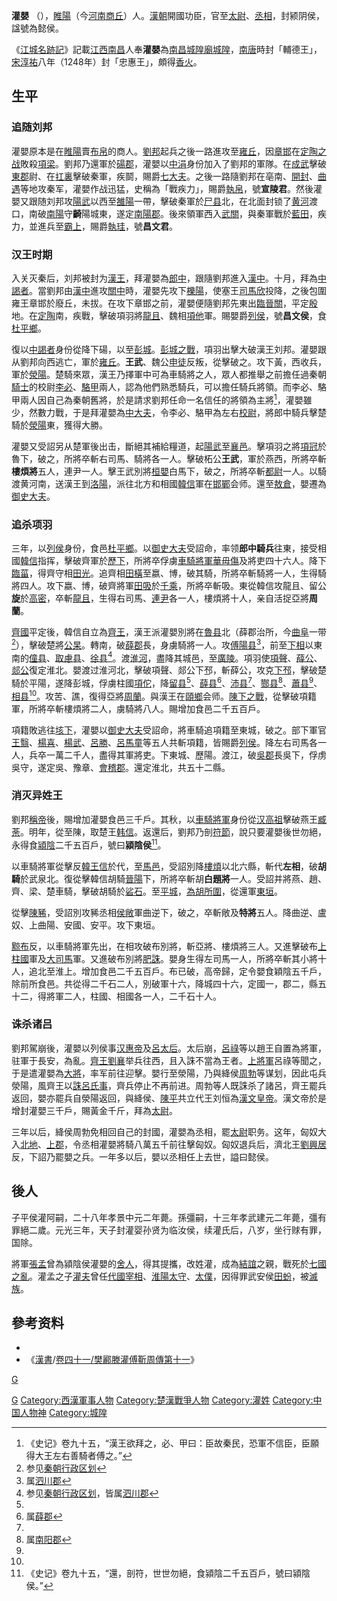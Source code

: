 {{Infobox Biography
| subject_name   = 灌嬰
| image_name     = 
| image_size     = 
| image_caption  =  
| date_of_birth  = 待查
| place_of_birth = [[秦朝|秦朝]][[睢陽|睢陽]]（今[[河南|河南]][[商丘|商丘]]）
| date_of_death  = 前176年
| place_of_death = [[漢朝|漢朝]]
| occupation     = [[太尉|太尉]]、[[丞相|丞相]]
}}

'''灌嬰''' （{{Bd|？||前176年}}），[[睢陽|睢陽]]（今[[河南|河南]][[商丘|商丘]]）人。[[漢朝|漢朝]]開國功臣，官至[[太尉|太尉]]、[[丞相|丞相]]，封颍阴侯，諡號為懿侯。

《[[江城名跡記|江城名跡記]]》記載[[江西|江西]][[南昌|南昌]]人奉'''灌嬰'''為[[南昌城隍廟|南昌城隍廟]][[城隍|城隍]]，[[南唐|南唐]]時封「輔德王」，[[宋朝|宋]][[淳祐|淳祐]]八年（1248年）封「忠惠王」，頗得[[祭祀|香火]]。

==生平==
===追随刘邦===
灌嬰原本是在[[睢陽|睢陽]]賣[[布帛|布帛]]的商人。[[劉邦|劉邦]]起兵之後一路進攻至[[雍丘|雍丘]]，因[[章邯|章邯]]在[[定陶之战_(秦末)|定陶之战]]敗殺[[項梁|項梁]]。劉邦乃還軍於[[碭郡|碭郡]]，灌嬰以[[中涓|中涓]]身份加入了劉邦的軍隊。在[[成武|成武]]擊破[[東郡|東郡]]尉、在[[扛裏|扛裏]]擊破秦軍，疾鬬，賜爵[[二十等爵#二十等爵表|七大夫]]。之後一路隨劉邦在亳南、[[開封|開封]]、[[曲遇|曲遇]]等地攻秦军，灌嬰作战迅猛，史稱為「戰疾力」，賜爵[[執帛|執帛]]，號'''宣陵君'''。然後灌嬰又跟随刘邦攻[[陽武|陽武]]以西至[[雒陽|雒陽]]一帶，擊破秦軍於[[尸县|尸县]]北，在北面封锁了[[黄河|黄河]]渡口，南破[[南陽|南陽]]守'''齮'''陽城東，遂定[[南陽郡|南陽郡]]。後來領軍西入[[武關|武關]]，與秦軍戰於[[蓝田县|藍田]]，疾力，並進兵至[[霸上|霸上]]，賜爵[[執圭|執珪]]，號'''昌文君'''。

===汉王时期===
入关灭秦后，刘邦被封为[[漢王|漢王]]，拜灌嬰為[[郎中_(官职)|郎中]]，跟隨劉邦進入[[漢中|漢中]]。十月，拜為[[中謁者|中謁者]]。當劉邦由[[漢中|漢中]]進攻[[渭河平原|關中]]時，灌嬰先攻下[[櫟陽|櫟陽]]，使塞王[[司馬欣|司馬欣]]投降，之後包圍雍王章邯於廢丘，未拔。在攻下章邯之前，灌嬰便隨劉邦先東出[[臨晉關|臨晉關]]，平定[[安陽|殷]]地。在[[定陶|定陶]]南，疾戰，擊破項羽將[[龍且|龍且]]、魏相[[項他|項他]]軍。賜嬰爵[[列侯|列侯]]，號'''昌文侯'''，食[[杜平鄉|杜平鄉]]。

復以[[中謁者|中謁者]]身份從降下碭，以至[[彭城|彭城]]。[[彭城之戰|彭城之戰]]，項羽出擊大破漢王刘邦。灌嬰跟从劉邦向西逃亡，軍於[[雍丘|雍丘]]。'''王武'''、魏公[[申徒|申徒]]反叛，從擊破之。攻下黃，西收兵，軍於[[滎陽|滎陽]]。楚騎來眾，漢王乃擇軍中可為車騎將之人，眾人都推舉之前擔任過秦朝[[騎士|騎士]]的校尉[[李必|李必]]、[[駱甲|駱甲]]兩人，認為他們熟悉騎兵，可以擔任騎兵將領。而李必、駱甲兩人因自己為秦朝舊將，於是請求劉邦任命一名信任的將領為主將<ref>《史记》卷九十五，“漢王欲拜之，必、甲曰：臣故秦民，恐軍不信臣，臣願得大王左右善騎者傅之。”</ref>，灌嬰雖少，然數力戰，于是拜灌嬰為[[中大夫|中大夫]]，令李必、駱甲為左右[[校尉|校尉]]，將郎中騎兵擊楚騎於[[滎陽|滎陽]]東，獲得大勝。

灌嬰又受詔另从楚軍後出击，斷絕其補給糧道，起[[陽武|陽武]]至[[襄邑|襄邑]]。擊項羽之將[[項冠|項冠]]於魯下，破之，所將卒斬右司馬、騎將各一人。擊破柘公'''王武'''，軍於燕西，所將卒斬'''樓煩將'''五人，連尹一人。擊王武別將[[桓嬰|桓嬰]]白馬下，破之，所將卒斬[[都尉|都尉]]一人。以騎渡黄河南，送漢王到[[洛阳市|洛陽]]，派往北方和相國[[韓信|韓信]]軍在[[邯鄲|邯鄲]]会师。還至[[敖倉|敖倉]]，嬰遷為[[御史大夫|御史大夫]]。

===追杀项羽===
三年，以[[列侯|列侯]]身份，食邑[[杜平鄉|杜平鄉]]。以[[御史大夫|御史大夫]]受詔命，率领'''郎中騎兵'''往東，接受相國[[韓信|韓信]]指挥，擊破齊軍於[[歷下|歷下]]，所將卒俘虜[[車騎將軍|車騎將軍]][[華毋傷|華毋傷]]及將吏四十六人。降下[[臨菑|臨菑]]，得齊守相[[田光|田光]]。追齊相[[田橫|田橫]]至嬴、博，破其騎，所將卒斬騎將一人，生得騎將四人。攻下嬴、博，破齊將軍[[田吸|田吸]]於[[千乘|千乘]]，所將卒斬吸。東從韓信攻龍且、留公'''旋'''於[[高密|高密]]，卒斬[[龍且|龍且]]，生得右司馬、[[連尹|連尹]]各一人，樓煩將十人，亲自活捉亞將'''周蘭'''。

[[齊國|齊國]]平定後，韓信自立為[[齊王|齊王]]，漢王派灌嬰別將在[[魯县|魯县]]北（薛郡治所，今[[曲阜市|曲阜]]一带<ref>参见[[秦朝行政区划|秦朝行政区划]]</ref>），擊破楚將[[公杲|公杲]]。轉南，破[[薛郡|薛郡]]長，身虜騎將一人。攻[[傅陽县|傅陽县]]<ref name="#1">属[[泗川郡|泗川郡]]</ref>，前至[[下相|下相]]以東南的[[僮县|僮县]]、[[取慮县|取慮县]]、[[徐县|徐县]]<ref>参见[[秦朝行政区划|秦朝行政区划]]，皆属[[泗川郡|泗川郡]]</ref>。渡[[淮河|淮河]]，盡降其城邑，至[[廣陵|廣陵]]。項羽使[[項聲|項聲]]、[[薛公|薛公]]、[[郯公|郯公]]復定淮北。嬰渡过淮河北，擊破項聲、郯公下邳，斬薛公，攻克[[下邳|下邳]]，擊破楚騎於平陽，遂降彭城，俘虜柱國[[項佗|項佗]]，降[[留县|留县]]<ref name="#1"/>、[[薛县|薛县]]<ref>属[[薛郡|薛郡]]</ref>、[[沛县|沛县]]<ref name="#1"/>、[[酂县|酂县]]<ref>属[[南阳郡|南阳郡]]</ref>、[[蕭县|蕭县]]<ref name="#1"/>、[[相县|相县]]<ref name="#1"/>。攻苦、譙，復得亞將[[周蘭|周蘭]]。與漢王在[[頤鄉|頤鄉]]会师。[[陳下之戰|陳下之戰]]，從擊破項籍軍，所將卒斬樓煩將二人，虜騎將八人。賜增加食邑二千五百戶。

項籍敗逃往[[垓下|垓下]]，灌嬰以[[御史大夫|御史大夫]]受詔命，將車騎追項籍至東城，破之。部下軍官[[王翳|王翳]]、[[楊喜|楊喜]]、[[楊武|楊武]]、[[呂勝|呂勝]]、[[呂馬童|呂馬童]]等五人共斬項籍，皆賜爵[[列侯|列侯]]。降左右司馬各一人，兵卒一萬二千人，盡得其軍將吏。下東城、歷陽。渡江，破[[吳郡|吳郡]]長吳下，俘虏吳守，遂定吳、豫章、[[會稽郡|會稽郡]]。還定淮北，共五十二縣。

===消灭异姓王===
劉邦[[稱帝|稱帝]]後，賜增加灌嬰食邑三千戶。其秋，以[[車騎將軍|車騎將軍]]身份從[[汉高祖|汉高祖]]擊破燕王[[臧荼|臧荼]]。明年，從至陳，取楚王[[韩信|韩信]]。返還后，劉邦乃剖[[符節|符節]]，說只要灌嬰後世勿絕，永得食[[潁陰|潁陰]]二千五百戶，號曰'''潁陰侯'''<ref>《史记》卷九十五，“還，剖符，世世勿絕，食潁陰二千五百戶，號曰潁陰侯。”</ref>。

以車騎將軍從擊反[[韓王信|韓王信]]於代，至[[馬邑|馬邑]]，受詔別降[[樓煩|樓煩]]以北六縣，斬代'''左相'''，破'''胡騎'''於武泉北。復從擊韓信胡騎[[晉陽|晉陽]]下，所將卒斬胡'''白題將'''一人。受詔并將燕、趙、齊、梁、楚車騎，擊破胡騎於[[硰石|硰石]]。至[[平城|平城]]，[[白登之围|為胡所圍]]，從還軍[[東垣|東垣]]。

從擊[[陳豨|陳豨]]，受詔別攻豨丞相[[侯敞|侯敞]]軍曲逆下，破之，卒斬敞及'''特將'''五人。降曲逆、盧奴、上曲陽、安國、安平。攻下東垣。

[[黥布|黥布]]反，以車騎將軍先出，在相攻破布別將，斬亞將、樓煩將三人。又進擊破布[[上柱國|上柱國]]軍及[[大司馬|大司馬]]軍。又進破布別將[[肥誅|肥誅]]。嬰身生得左司馬一人，所將卒斬其小將十人，追北至淮上。增加食邑二千五百戶。布已破，高帝歸，定令嬰食穎陰五千戶，除前所食邑。共從得二千石二人，別破軍十六，降城四十六，定國一，郡二，縣五十二，得將軍二人，柱國、相國各一人，二千石十人。

===诛杀诸吕===
劉邦駕崩後，灌嬰以列侯事[[汉惠帝|汉惠帝]]及[[吕后|呂太后]]。太后崩，[[呂祿|呂祿]]等以趙王自置為將軍，驻軍于長安，為亂。[[齊哀王|齊王]][[劉襄_(齊王)|劉襄]]举兵往西，且入誅不當為王者。[[上將軍|上將軍]]呂祿等聞之，于是遣灌嬰為[[大將軍_(東亞)|大將]]，率军前往迎擊。嬰行至滎陽，乃與絳侯[[周勃|周勃]]等谋划，因此屯兵滎陽，風齊王以[[誅殺諸呂|誅呂氏事]]，齊兵停止不再前进。周勃等人既誅杀了諸呂，齊王罷兵返回，嬰亦罷兵自滎陽返回，與絳侯、[[陈平_(汉朝)|陳平]]共立代王刘恒為[[漢文帝|漢文皇帝]]。漢文帝於是增封灌嬰三千戶，賜黃金千斤，拜為[[太尉|太尉]]。

三年以后，絳侯周勃免相回自己的封國，灌嬰為丞相，罷[[太尉|太尉]]职务。这年，匈奴大入[[北地|北地]]、[[上郡|上郡]]，令丞相灌嬰將騎八萬五千前往擊匈奴。匈奴退兵后，濟北王[[劉興居|劉興居]]反，下詔乃罷嬰之兵。一年多以后，嬰以丞相任上去世，謚曰懿侯。

==後人==
子平侯灌阿嗣，二十八年孝景中元二年薨。孫彊嗣，十三年孝武建元二年薨，彊有罪絕二歲。元光三年，天子封灌婴孙贤为临汝侯，续灌氏后，八岁，坐行赇有罪，国除。

將軍[[張孟|張孟]]曾為潁陰侯灌嬰的[[舍人|舍人]]，得其提攜，改姓灌，成為[[結誼|結誼]]之親，戰死於[[七國之亂|七國之亂]]。灌孟之子[[灌夫|灌夫]]曾任[[代_(西汉)|代國]][[宰相|宰相]]、[[淮陽|淮陽]][[太守|太守]]、[[太僕|太僕]]，因得罪武安侯[[田蚡|田蚡]]，被[[滅族|滅族]]。

==參考资料==
{{reflist}}
*{{wikisource history link|史記|095|灌嬰}}
*《[[漢書|漢書]]/[[s:漢書/卷041|卷四十一/樊酈滕灌傅靳周傳第十一]]》

{{start box}}
{{s-before|[[周勃|周勃]]}}
{{s-title|[[西汉|西汉]][[丞相|丞相]]|前177年—前176年}}
{{s-after|[[张苍|张苍]]}}
{{end box}}

{{西汉丞相}}
{{西汉太尉大司马}}
{{秦末汉初人物}}

[[Category:西漢政治人物|G]]
[[Category:西漢軍事人物|Category:西漢軍事人物]]
[[Category:楚漢戰爭人物|Category:楚漢戰爭人物]]
[[category:秦朝軍事人物|G]]
[[Category:灌姓|Category:灌姓]]
[[Category:中国人物神|Category:中国人物神]]
[[Category:城隍|Category:城隍]]